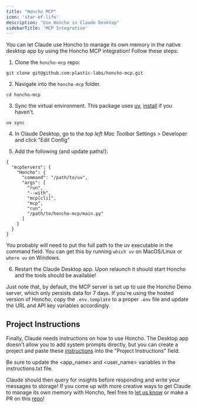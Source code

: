 ```yaml
---
title: "Honcho MCP"
icon: 'star-of-life'
description: "Use Honcho in Claude Desktop"
sidebarTitle: 'MCP Integration'
---
```


You can let Claude use Honcho to manage its own memory in the native desktop app by using the Honcho MCP integration! Follow these steps:

1. Clone the `honcho-mcp` repo:

```
git clone git@github.com:plastic-labs/honcho-mcp.git
```

2. Navigate into the `honcho-mcp` folder.

```
cd honcho-mcp
```

3. Sync the virtual environment. This package uses [uv](https://docs.astral.sh/uv/), [install](https://docs.astral.sh/uv/#installation) if you haven't.

```
uv sync
```

4. In Claude Desktop, go to the *top left Mac Toolbar* Settings > Developer and click "Edit Config"

5. Add the following (and update paths!):

```
{
  "mcpServers": {
    "Honcho": {
      "command": "/path/to/uv",
      "args": [
        "run",
        "--with",
        "mcp[cli]",
        "mcp",
        "run",
        "/path/to/honcho-mcp/main.py"
      ]
    }
  }
}
```

<Warning>You probably will need to put the full path to the uv executable in the command field. You can get this by running `which uv` on MacOS/Linux or `where uv` on Windows.</Warning>

6. Restart the Claude Desktop app. Upon relaunch it should start Honcho and the tools should be available!

Just note that, by default, the MCP server is set up to use the Honcho Demo server, which only persists data for 7 days. If you're using the hosted version of Honcho, copy the `.env.template` to a proper `.env` file and update the URL and API key variables accordingly.

## Project Instructions

Finally, Claude needs instructions on how to use Honcho. The Desktop app doesn't allow you to add system prompts directly, but you can create a project and paste these [instructions](https://github.com/plastic-labs/honcho-mcp/blob/main/instructions.txt) into the "Project Instructions" field.

<Note>Be sure to update the \<app_name\> and \<user_name\> variables in the instructions.txt file.</Note>

Claude should then query for insights before responding and write your messages to storage! If you come up with more creative ways to get Claude to manage its own memory with Honcho, feel free to [let us know](https://discord.gg/plasticlabs) or make a PR on this [repo](https://github.com/plastic-labs/honcho-mcp/tree/main)!
